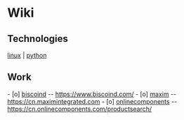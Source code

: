 = Wiki =

== Technologies ==
[[linux]] | [[python]]

== Work ==
- [o] [[biscoind]] -- https://www.biscoind.com/
- [o] [[maxim]] -- https://cn.maximintegrated.com
- [o] [[onlinecomponents]] -- https://cn.onlinecomponents.com/productsearch/
